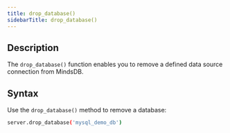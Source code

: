 ```yaml
---
title: drop_database()
sidebarTitle: drop_database()
---
```


## Description

The `drop_database()` function enables you to remove a defined data source connection from MindsDB.

## Syntax

Use the `drop_database()` method to remove a database:

```bash
server.drop_database('mysql_demo_db')
```
